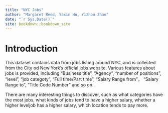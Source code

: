 ```yaml
--- 
title: "NYC Jobs"
author: "Margaret Reed, Yaxin Hu, Yizhou Zhao"
date: "`r Sys.Date()`"
site: bookdown::bookdown_site
---
```


# Introduction

This dataset contains data from jobs listing around NYC, and is collected from the City od New York's official jobs website. 
Various features about jobs is provided, including "Business title", "Agency", "number of positions", "level", "job categoty", 
"Full time/Part time", "Salary Range from"， "Salary Range to", "Title Code Number" and so on. 

There are many interesting things to discover, such as what categories have the most jobs, what kinds of jobs tend to have a 
higher salary, whether a higher leveljob has a higher salary, which location tends to pay more.
